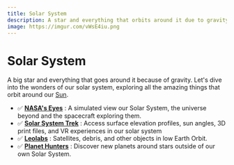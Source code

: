 ```yaml
---
title: Solar System
description: A star and everything that orbits around it due to gravity.
image: https://imgur.com/vWsE4iu.png
---
```






# Solar System
A big star and everything that goes around it because of gravity. Let's dive into the wonders of our solar system, exploring all the amazing things that orbit around our [Sun](./solar-system/sun).





<DocCardList />

- ✅ **[NASA's Eyes](https://eyes.nasa.gov/apps/solar-system/#/home)** : A simulated view our Solar System, the universe beyond and the spacecraft exploring them.
- ✅ **[Solar System Trek](https://trek.nasa.gov/)** :  Access surface elevation profiles, sun angles, 3D print files, and VR experiences in our solar system
- ✅ **[Leolabs](https://platform.leolabs.space/visualizations/leo)** : Satellites, debris, and other objects in low Earth Orbit.
- ✅ **[Planet Hunters](https://planethunters.org)** : Discover new planets around stars outside of our own Solar System.


<!-- <NasaWormLogo  className="logoBadge" /> -->
<NasaLogo className='logoBadge' />
<SpacexLogo className='logoBadge' />